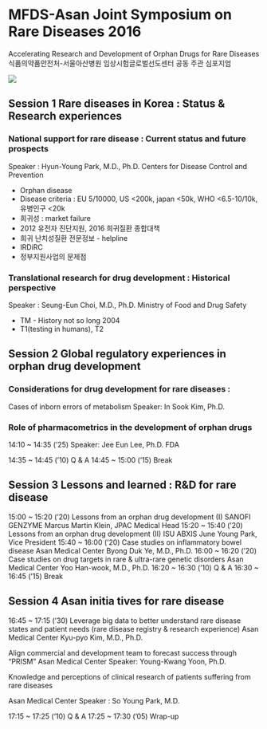 # MFDS-Asan Joint Symposium on Rare Diseases 2016
Accelerating Research and Development of Orphan Drugs for Rare Diseases
식품의약품안전처-서울아산병원 임상시험글로벌선도센터 공동 주관 심포지엄

![](images/MFDS-Asan-Joint.jpg)

## Session 1 Rare diseases in Korea : Status & Research experiences

### National support for rare disease : Current status and future prospects
Speaker : Hyun-Young Park, M.D., Ph.D. Centers for Disease Control and Prevention

- Orphan disease
- Disease criteria : EU 5/10000, US \<200k, japan \<50k, WHO \<6.5-10/10k, 유병인구 \<20k
- 희귀성 : market failure
- 2012 유전자 진단지원, 2016 희귀질환 종합대책
- 희귀 난치성질환 전문정보 - helpline
- IRDiRC
- 정부지원사업의 문제점

### Translational research for drug development : Historical perspective
Speaker : Seung-Eun Choi, M.D., Ph.D. Ministry of Food and Drug Safety

- TM - History not so long 2004
- T1(testing in humans), T2

## Session 2 Global regulatory experiences in orphan drug development

### Considerations for drug development for rare diseases :
Cases of inborn errors of metabolism
Speaker: In Sook Kim, Ph.D.


### Role of pharmacometrics in the development of orphan drugs
14:10 ~ 14:35 (’25)
Speaker: Jee Eun Lee, Ph.D. FDA

14:35 ~ 14:45 (’10) Q & A
14:45 ~ 15:00 (’15) Break

## Session 3 Lessons and learned : R&D for rare disease
15:00 ~ 15:20 (’20) Lessons from an orphan drug development (I) SANOFI GENZYME
Marcus Martin Klein, JPAC Medical Head
15:20 ~ 15:40 (’20) Lessons from an orphan drug development (II) ISU ABXIS
June Young Park, Vice President
15:40 ~ 16:00 (’20) Case studies on inflammatory bowel disease Asan Medical Center
Byong Duk Ye, M.D., Ph.D.
16:00 ~ 16:20 (’20) Case studies on drug targets in rare & ultra-rare genetic
disorders
Asan Medical Center
Yoo Han-wook, M.D., Ph.D.
16:20 ~ 16:30 (’10) Q & A
16:30 ~ 16:45 (’15) Break

## Session 4 Asan initia tives for rare disease
16:45 ~ 17:15 (’30)
Leverage big data to better understand rare disease states and
patient needs (rare disease registry & research experience)
Asan Medical Center
Kyu-pyo Kim, M.D., Ph.D.

Align commercial and development team to forecast success through “PRISM”
Asan Medical Center
Speaker: Young-Kwang Yoon, Ph.D.

Knowledge and perceptions of clinical research of patients suffering from rare diseases

Asan Medical Center
Speaker : So Young Park, M.D.

17:15 ~ 17:25 (’10) Q & A
17:25 ~ 17:30 (’05) Wrap-up
